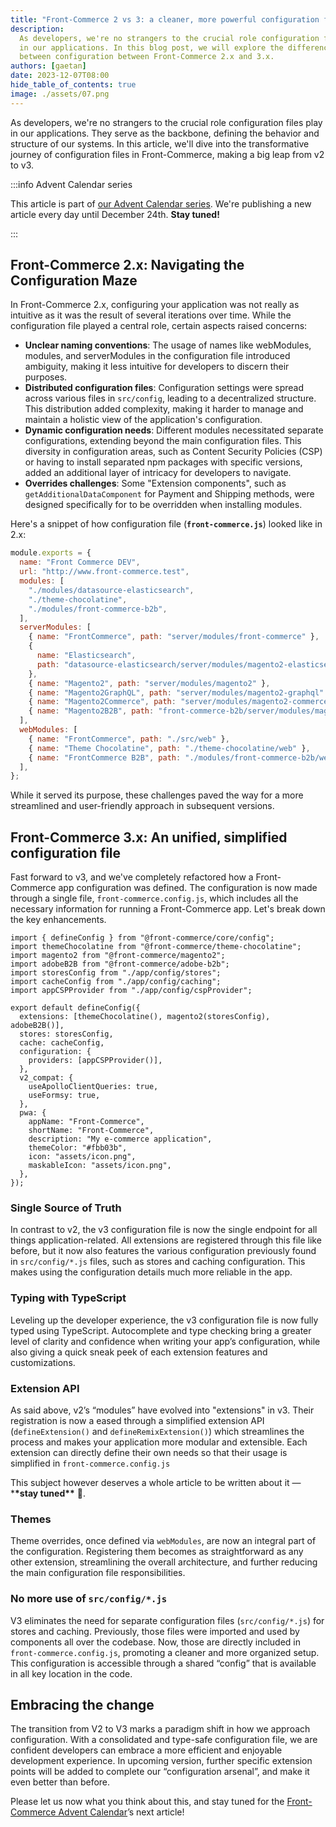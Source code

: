 ```yaml
---
title: "Front-Commerce 2 vs 3: a cleaner, more powerful configuration file"
description:
  As developers, we're no strangers to the crucial role configuration files play
  in our applications. In this blog post, we will explore the differences
  between configuration between Front-Commerce 2.x and 3.x.
authors: [gaetan]
date: 2023-12-07T08:00
hide_table_of_contents: true
image: ./assets/07.png
---
```


As developers, we're no strangers to the crucial role configuration files play
in our applications. They serve as the backbone, defining the behavior and
structure of our systems. In this article, we'll dive into the transformative
journey of configuration files in Front-Commerce, making a big leap from v2 to
v3.

<!-- truncate -->

:::info Advent Calendar series

This article is part of
[our Advent Calendar series](./01-introducing-the-front-commerce-advent-calendar-series.mdx).
We're publishing a new article every day until December 24th. **Stay tuned!**

:::

## Front-Commerce 2.x: Navigating the Configuration Maze

In Front-Commerce 2.x, configuring your application was not really as intuitive
as it was the result of several iterations over time. While the configuration
file played a central role, certain aspects raised concerns:

- **Unclear naming conventions**: The usage of names like webModules, modules,
  and serverModules in the configuration file introduced ambiguity, making it
  less intuitive for developers to discern their purposes.
- **Distributed configuration files**: Configuration settings were spread across
  various files in `src/config`, leading to a decentralized structure. This
  distribution added complexity, making it harder to manage and maintain a
  holistic view of the application's configuration.
- **Dynamic configuration needs**: Different modules necessitated separate
  configurations, extending beyond the main configuration files. This diversity
  in configuration areas, such as Content Security Policies (CSP) or having to
  install separated npm packages with specific versions, added an additional
  layer of intricacy for developers to navigate.
- **Overrides challenges**: Some "Extension components", such as
  `getAdditionalDataComponent` for Payment and Shipping methods, were designed
  specifically for to be overridden when installing modules.

Here's a snippet of how configuration file (**`front-commerce.js`**) looked like
in 2.x:

```jsx
module.exports = {
  name: "Front Commerce DEV",
  url: "http://www.front-commerce.test",
  modules: [
    "./modules/datasource-elasticsearch",
    "./theme-chocolatine",
    "./modules/front-commerce-b2b",
  ],
  serverModules: [
    { name: "FrontCommerce", path: "server/modules/front-commerce" },
    {
      name: "Elasticsearch",
      path: "datasource-elasticsearch/server/modules/magento2-elasticsearch",
    },
    { name: "Magento2", path: "server/modules/magento2" },
    { name: "Magento2GraphQL", path: "server/modules/magento2-graphql" },
    { name: "Magento2Commerce", path: "server/modules/magento2-commerce" },
    { name: "Magento2B2B", path: "front-commerce-b2b/server/modules/magento2" },
  ],
  webModules: [
    { name: "FrontCommerce", path: "./src/web" },
    { name: "Theme Chocolatine", path: "./theme-chocolatine/web" },
    { name: "FrontCommerce B2B", path: "./modules/front-commerce-b2b/web" },
  ],
};
```

While it served its purpose, these challenges paved the way for a more
streamlined and user-friendly approach in subsequent versions.

## Front-Commerce 3.x: An unified, simplified configuration file

Fast forward to v3, and we've completely refactored how a Front-Commerce app
configuration was defined. The configuration is now made through a single file,
`front-commerce.config.js`, which includes all the necessary information for
running a Front-Commerce app. Let's break down the key enhancements.

```tsx
import { defineConfig } from "@front-commerce/core/config";
import themeChocolatine from "@front-commerce/theme-chocolatine";
import magento2 from "@front-commerce/magento2";
import adobeB2B from "@front-commerce/adobe-b2b";
import storesConfig from "./app/config/stores";
import cacheConfig from "./app/config/caching";
import appCSPProvider from "./app/config/cspProvider";

export default defineConfig({
  extensions: [themeChocolatine(), magento2(storesConfig), adobeB2B()],
  stores: storesConfig,
  cache: cacheConfig,
  configuration: {
    providers: [appCSPProvider()],
  },
  v2_compat: {
    useApolloClientQueries: true,
    useFormsy: true,
  },
  pwa: {
    appName: "Front-Commerce",
    shortName: "Front-Commerce",
    description: "My e-commerce application",
    themeColor: "#fbb03b",
    icon: "assets/icon.png",
    maskableIcon: "assets/icon.png",
  },
});
```

### Single Source of Truth

In contrast to v2, the v3 configuration file is now the single endpoint for all
things application-related. All extensions are registered through this file like
before, but it now also features the various configuration previously found in
`src/config/*.js` files, such as stores and caching configuration. This makes
using the configuration details much more reliable in the app.

### Typing with TypeScript

Leveling up the developer experience, the v3 configuration file is now fully
typed using TypeScript. Autocomplete and type checking bring a greater level of
clarity and confidence when writing your app’s configuration, while also giving
a quick sneak peek of each extension features and customizations.

### Extension API

As said above, v2’s “modules” have evolved into "extensions" in v3. Their
registration is now a eased through a simplified extension API
(`defineExtension()` and `defineRemixExtension()`) which streamlines the process
and makes your application more modular and extensible. Each extension can
directly define their own needs so that their usage is simplified in
`front-commerce.config.js`

This subject however deserves a whole article to be written about it
— \***\*stay tuned\*\*** 👀.

### Themes

Theme overrides, once defined via `webModules`, are now an integral part of the
configuration. Registering them becomes as straightforward as any other
extension, streamlining the overall architecture, and further reducing the main
configuration file responsibilities.

### No more use of `src/config/*.js`

V3 eliminates the need for separate configuration files (`src/config/*.js`) for
stores and caching. Previously, those files were imported and used by components
all over the codebase. Now, those are directly included in
`front-commerce.config.js`, promoting a cleaner and more organized setup. This
configuration is accessible through a shared “config” that is available in all
key location in the code.

## Embracing the change

The transition from V2 to V3 marks a paradigm shift in how we approach
configuration. With a consolidated and type-safe configuration file, we are
confident developers can embrace a more efficient and enjoyable development
experience. In upcoming version, further specific extension points will be added
to complete our “configuration arsenal”, and make it even better than before.

Please let us now what you think about this, and stay tuned for the
[Front-Commerce Advent Calendar](./01-introducing-the-front-commerce-advent-calendar-series.mdx)’s next article!
